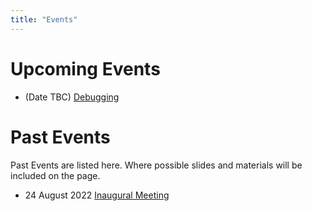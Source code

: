 ```yaml
---
title: "Events"
---
```



# Upcoming Events

- (Date TBC) [Debugging](events/debugging.qmd)

# Past Events

Past Events are listed here.
Where possible slides and materials will be included on the page.

- 24 August 2022 [Inaugural Meeting](events/inaugural.qmd)